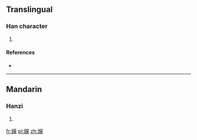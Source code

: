 ==Translingual==

===Han character===
{{Han char|rn=38|rad=女|as=14|sn=17|four=|canj=女火火木 (VFFD)|ids=⿰[[女]][[榮]]}}

# {{defn|Han|sort=女14}}

====References====
* {{Han ref|kx=0272.430|dkj=06820|hdz=21087.160|uh=5B2B|ud=23339}}

----

==Mandarin==

===Hanzi===
{{cmn-hanzi|pin=[[róng]] ([[rong2]]), [[yōng]] ([[yong1]])|wg=jung<sup>2</sup>, yung<sup>1</sup>}}

# {{defn|lang=cmn|sort=女14}}

[[fr:嬫]]
[[pl:嬫]]
[[zh:嬫]]